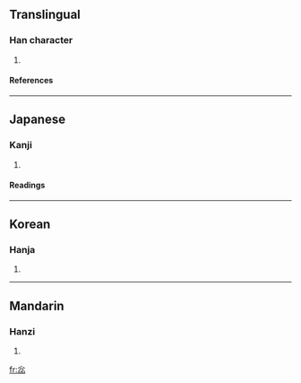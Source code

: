==Translingual==
===Han character===
{{Han char|rn=61|rad=心|as=08|sn=12|four=3333<sub>0</sub>|canj=心心心 (PPP)}}
# {{defn|Han|sort=心08}}
====References====
{{Han ref|kx=0391.270|dkj=10826|dj=0727.030|hdz=42312.080|uh=60E2|ud=24802|bh=D8FB|bd=55547}}
----
==Japanese==
===Kanji===
{{ja-kanji|grade=|rs=心08}}
# {{defn|Japanese}} 
====Readings====
{{ja-readings|on=[[さ]] (sa), [[すい]] (sui), [[ずい]] (zui), [[に]] (ni)|kun=[[うたがう]] (utagau)}}
----
==Korean==
===Hanja===
{{ko-hanja|hangeul=솨|eumhun=|rv=swa|mr=swa|y=swa}}
# {{defn|Korean}}
----
==Mandarin==
===Hanzi===
{{cmn-hanzi|pin=[[ruǐ]] (rui3), [[suǒ]] (suo3)|wg=jui<sup>3</sup>, so<sup>3</sup>}}
# {{defn|Mandarin}}

[[fr:惢]]